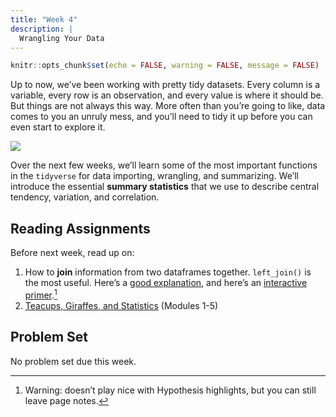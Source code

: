 ```yaml
---
title: "Week 4"
description: |
  Wrangling Your Data
---
```


```r
knitr::opts_chunk$set(echo = FALSE, warning = FALSE, message = FALSE)
```

Up to now, we've been working with pretty tidy datasets. Every column is a variable, every row is an observation, and every value is where it should be. But things are not always this way. More often than you're going to like, data comes to you an unruly mess, and you'll need to tidy it up before you can even start to explore it.

![](img/horst_tidyverse.jpg)

Over the next few weeks, we'll learn some of the most important functions in the `tidyverse` for data importing, wrangling, and summarizing. We'll introduce the essential **summary statistics** that we use to describe central tendency, variation, and correlation.

## Reading Assignments

Before next week, read up on:

1. How to  **join** information from two dataframes together. `left_join()` is the most useful. Here's a [good explanation](https://stat545.com/join-cheatsheet.html#left_joinsuperheroes-publishers), and here's an [interactive primer](https://rstudio.cloud/learn/primers/4.3).[^hyp]
2. [Teacups, Giraffes, and Statistics](https://tinystats.github.io/teacups-giraffes-and-statistics/index.html) (Modules 1-5)

[^hyp]: Warning: doesn't play nice with Hypothesis highlights, but you can still leave page notes. 

## Problem Set

No problem set due this week.